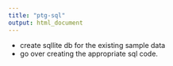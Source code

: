 ```yaml
---
title: "ptg-sql"
output: html_document
---
```


* create sqllite db for the existing sample data 
* go over creating the appropriate sql code.
